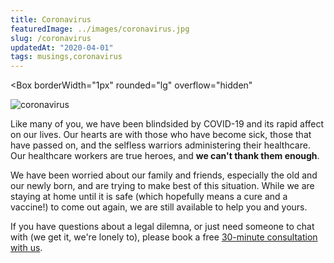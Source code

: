 ```yaml
---
title: Coronavirus
featuredImage: ../images/coronavirus.jpg
slug: /coronavirus
updatedAt: "2020-04-01"
tags: musings,coronavirus
---
```


<Box
  borderWidth="1px"
  rounded="lg"
  overflow="hidden"
>
<Image src="coronavirus.jpg" alt="coronavirus" aspectRatio={16/9} />
</Box>

Like many of you, we have been blindsided by COVID-19 and its rapid affect on
our lives. Our hearts are with those who have become sick, those that have
passed on, and the selfless warriors administering their healthcare. Our
healthcare workers are true heroes, and **we can't thank them enough**.

We have been worried about our family and friends, especially the old and our
newly born, and are trying to make best of this situation. While we are
staying at home until it is safe (which hopefully means a cure and a
vaccine!) to come out again, we are still available to help you and yours.

If you have questions about a legal dilemna, or just need someone to chat
with (we get it, we're lonely to), please book a free [30-minute consultation
with us](https://neonlaw.cliogrow.com/book/xRg6TK0beg2sHsoIf81FkQ).
